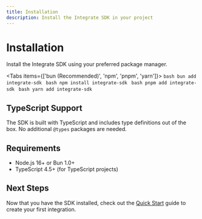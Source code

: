 ```yaml
---
title: Installation
description: Install the Integrate SDK in your project
---
```


# Installation

Install the Integrate SDK using your preferred package manager.

<Tabs items={['bun (Recommended)', 'npm', 'pnpm', 'yarn']}>
  <Tab value="bun (Recommended)">
    ```bash
    bun add integrate-sdk
    ```
  </Tab>
  <Tab value="npm">
    ```bash
    npm install integrate-sdk
    ```
  </Tab>
  <Tab value="pnpm">
    ```bash
    pnpm add integrate-sdk
    ```
  </Tab>
  <Tab value="yarn">
    ```bash
    yarn add integrate-sdk
    ```
  </Tab>
</Tabs>

## TypeScript Support

The SDK is built with TypeScript and includes type definitions out of the box. No additional `@types` packages are needed.

## Requirements

- Node.js 16+ or Bun 1.0+
- TypeScript 4.5+ (for TypeScript projects)

## Next Steps

Now that you have the SDK installed, check out the [Quick Start](/docs/getting-started/quick-start) guide to create your first integration.
